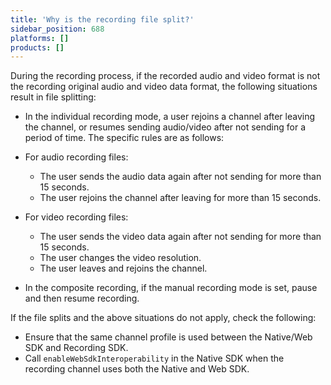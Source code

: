 ```yaml
---
title: 'Why is the recording file split?'
sidebar_position: 688
platforms: []
products: []
---
```



During the recording process, if the recorded audio and video format is not the recording original audio and video data format, the following situations result in file splitting:

- In the individual recording mode, a user rejoins a channel after leaving the channel, or resumes sending audio/video after not sending for a period of time. The specific rules are as follows:

- For audio recording files:
  - The user sends the audio data again after not sending for more than 15 seconds.
  - The user rejoins the channel after leaving for more than 15 seconds.
- For video recording files:

  - The user sends the video data again after not sending for more than 15 seconds.
  - The user changes the video resolution.
  - The user leaves and rejoins the channel.

- In the composite recording, if the manual recording mode is set, pause and then resume recording.

If the file splits and the above situations do not apply, check the following:

- Ensure that the same channel profile is used between the Native/Web SDK and Recording SDK.
- Call `enableWebSdkInteroperability` in the Native SDK when the recording channel uses both the Native and Web SDK.
